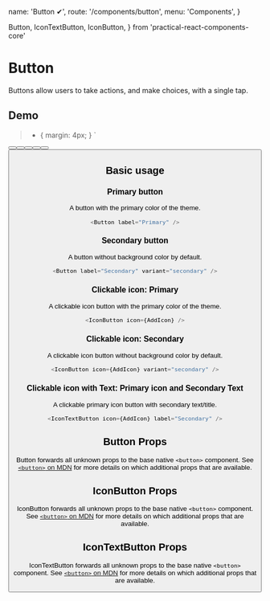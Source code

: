   name: 'Button ✔',
  route: '/components/button',
  menu: 'Components',
}


  Button,
  IconTextButton,
  IconButton,
} from 'practical-react-components-core'

# Button

Buttons allow users to take actions, and make choices, with a single tap.

## Demo

  > * {
    margin: 4px;
  }
`

<Wrapper>
  <Button label="Primary" />
  <Button label="Primary" icon={AddIcon} />
  <Button label="Secondary" variant="secondary" />
  <Button label="Secondary" variant="secondary" icon={AddIcon} />
  <Button label="Secondary" variant="secondary" accent={true} />
  <Button label="Secondary" variant="secondary" icon={AddIcon} accent={true} />
  <IconTextButton icon={AddIcon} label="Secondary" />
  <IconButton icon={AddIcon} />
  <IconButton icon={AddIcon} variant="secondary" />
  <IconButton icon={AddIcon} variant="secondary" accent={true} />
</Wrapper>

## Basic usage

### Primary button

A button with the primary color of the theme.

```typescript type=live
<Button label="Primary" />
```

### Secondary button

A button without background color by default.

```typescript type=live
<Button label="Secondary" variant="secondary" />
```

### Clickable icon: Primary

A clickable icon button with the primary color of the theme.

```typescript type=live
<IconButton icon={AddIcon} />
```

### Clickable icon: Secondary

A clickable icon button without background color by default.

```typescript type=live
<IconButton icon={AddIcon} variant="secondary" />
```

### Clickable icon with Text: Primary icon and Secondary Text

A clickable primary icon button with secondary text/title.

```typescript type=live
<IconTextButton icon={AddIcon} label="Secondary" />
```

## Button Props

Button forwards all unknown props to the base native `<button>` component. See
[`<button>` on MDN](https://developer.mozilla.org/en-US/docs/Web/HTML/Element/button) for more
details on which additional props that are available.

<Props of="Button" />

## IconButton Props

IconButton forwards all unknown props to the base native `<button>` component. See
[`<button>` on MDN](https://developer.mozilla.org/en-US/docs/Web/HTML/Element/button) for more
details on which additional props that are available.

<Props of="IconButton" />

## IconTextButton Props

IconTextButton forwards all unknown props to the base native `<button>` component. See
[`<button>` on MDN](https://developer.mozilla.org/en-US/docs/Web/HTML/Element/button) for more
details on which additional props that are available.

<Props of="IconTextButton" />
